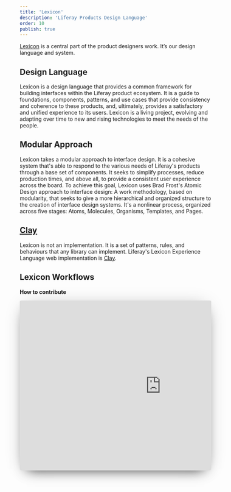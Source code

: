 ```yaml
---
title: 'Lexicon'
description: 'Liferay Products Design Language'
order: 10
publish: true
---
```


[Lexicon](/lexicon) is a central part of the product designers work. It’s our design language and system.

## Design Language

Lexicon is a design language that provides a common framework for building interfaces within the Liferay product ecosystem. It is a guide to foundations, components, patterns, and use cases that provide consistency and coherence to these products, and, ultimately, provides a satisfactory and unified experience to its users.
Lexicon is a living project, evolving and adapting over time to new and rising technologies to meet the needs of the people.

## Modular Approach

Lexicon takes a modular approach to interface design. It is a cohesive system that's able to respond to the various needs of Liferay's products through a base set of components. It seeks to simplify processes, reduce production times, and above all, to provide a consistent user experience across the board.
To achieve this goal, Lexicon uses Brad Frost's Atomic Design approach to interface design: A work methodology, based on modularity, that seeks to give a more hierarchical and organized structure to the creation of interface design systems. It's a nonlinear process, organized across five stages: Atoms, Molecules, Organisms, Templates, and Pages.


## [Clay](https://clayui.com/)

Lexicon is not an implementation. It is a set of patterns, rules, and behaviours that any library can implement. Liferay's Lexicon Experience Language web implementation is [Clay](https://clayui.com/).


## Lexicon Workflows

**How to contribute**

<div style="height: 446px; margin-bottom: 2rem; overflow: hidden; margin-left: 0px; max-width: 816px; width: 100%; box-shadow: 0 0.2rem 3rem -1rem rgba(0, 0, 0, 0.3), 0 1rem 2rem -1.25rem rgba(0, 0, 0, 0.8); border-radius: 4px;">
	<iframe
		src="https://docs.google.com/presentation/d/e/2PACX-1vQg6keaD7zlUonkSYJNMJ7dF8Y8hA0QvnkrlIimtmpjNudUcEZo5qzCUGHC66EJeCWQRbwlDtPL0_3Z/embed?start=false&loop=false&delayms=3000"
		frameborder="0"
		width="742"
		height="447"
		allowfullscreen={true}
		mozallowfullscreen={true}
		webkitallowfullscreen={true}
	/>
</div>

## Crafting Interfaces with Lexicon

<div style="height: 446px; margin-bottom: 2rem; overflow: hidden; margin-left: 0px; max-width: 816px; width: 100%; box-shadow: 0 0.2rem 3rem -1rem rgba(0, 0, 0, 0.3), 0 1rem 2rem -1.25rem rgba(0, 0, 0, 0.8); border-radius: 4px;">
	<iframe
		src="https://docs.google.com/presentation/d/e/2PACX-1vSfh3xT-ogqij9lmxzJ3n1BmmweFu9XSYahZATIbt7R6jZpqrXEp3iGNSkGwIbGsXKDLGe9d5zs6PnH/embed?start=false&loop=false&delayms=3000"
		frameborder="0"
		width="742"
		height="447"
		allowfullscreen={true}
		mozallowfullscreen={true}
		webkitallowfullscreen={true}
	/>
</div>


## Lexicon and Clay

**How do we work**

<div style="height: 446px; margin-bottom: 2rem; overflow: hidden; margin-left: 0px; max-width: 816px; width: 100%; box-shadow: 0 0.2rem 3rem -1rem rgba(0, 0, 0, 0.3), 0 1rem 2rem -1.25rem rgba(0, 0, 0, 0.8); border-radius: 4px;">
	<iframe
		src="https://docs.google.com/presentation/d/e/2PACX-1vSB-u8BN0hb1uZ-tYzTM4imTQdftklbQYOvv3OJbqcyi5gF8VVmKwB22aN91mNui6jB9e-ywlKfnqbF/embed?start=false&loop=false&delayms=3000"
		frameborder="0"
		width="742"
		height="447"
		allowfullscreen={true}
		mozallowfullscreen={true}
		webkitallowfullscreen={true}
	/>
</div>




